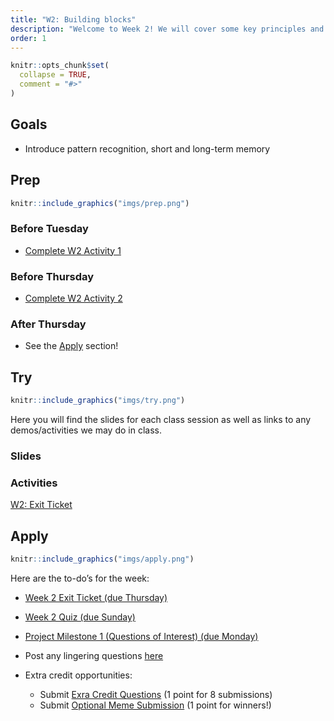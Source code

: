 ```yaml
---
title: "W2: Building blocks"
description: "Welcome to Week 2! We will cover some key principles and ideas about how we process information."
order: 1 
---
```


```r
knitr::opts_chunk$set(
  collapse = TRUE,
  comment = "#>"
)
```

## Goals

- Introduce pattern recognition, short and long-term memory


## Prep


:::::{.card .border .border-2 .border-info}
:::: {.grid .g-0}
::: {.g-col-3}
:::: {.card-body}

```r
knitr::include_graphics("imgs/prep.png")
```

::::
:::

::: {.g-col-9}
:::: {.card-body}
### Before Tuesday

- <span style="color:#508AB0"><a href="https://bowdoin.instructure.com/courses/6946/modules/items/431386" target="_blank">Complete W2 Activity 1</a></span>

### Before Thursday

- <span style="color:#508AB0"><a href="https://bowdoin.instructure.com/courses/6946/modules/items/435348" target="_blank">Complete W2 Activity 2</a></span>


### After Thursday

- See the [Apply](#apply) section!

::::
:::
::::
:::::

## Try {.mt-5}

:::::{.card .border .border-2 .border-info}
:::: {.grid .g-0}
::: {.g-col-3}
:::: {.card-body}

```r
knitr::include_graphics("imgs/try.png")
```

::::
:::

::: {.g-col-9}
:::: {.card-body}

Here you will find the slides for each class session as well as links to any demos/activities we may do in class.

### Slides

<!-- <a class="btn btn-outline-info" href="../../slides/W1_getting_started.pdf" role="button" target="_blank">W1: Slides 1</a> -->

<!-- <a class="btn btn-outline-info" href="../../slides/W1_research_design.pdf" role="button" target="_blank">W1: Slides 2</a> -->

### Activities

<a class="btn btn-outline-info" href="https://bowdoin.instructure.com/courses/6946/modules/items/431387" role="button" target="_blank">W2: Exit Ticket</a>



::::
:::


::::
:::::

## Apply {.mt-5}

:::::{.card .border .border-2 .border-info}
:::: {.grid .g-0}
::: {.g-col-3}
:::: {.card-body}

```r
knitr::include_graphics("imgs/apply.png")
```

::::
:::

::: {.g-col-9}
:::: {.card-body}

Here are the to-do's for the week:

- <span style="color:#508AB0"><a href="https://bowdoin.instructure.com/courses/6946/modules/items/431387" target="_blank">Week 2 Exit Ticket (due Thursday)</a></span>
- <span style="color:#508AB0"><a href="https://bowdoin.instructure.com/courses/6946/modules/items/435792" target="_blank">Week 2 Quiz (due Sunday)</a></span>
- <span style="color:#508AB0"><a href="https://bowdoin.instructure.com/courses/6946/modules/items/447676" target="_blank">Project Milestone 1 (Questions of Interest) (due Monday)</a></span>
- Post any lingering questions <a href="https://forms.gle/FUPZMhQWY8cNEdYs9" target="_blank">here</a>

- Extra credit opportunities:
  - Submit <span style="color:#508AB0"><a href="https://bowdoin.instructure.com/courses/6946/modules/items/435790" target="_blank">Exra Credit Questions</a></span> (1 point for 8 submissions)
  - Submit <span style="color:#508AB0"><a href="https://bowdoin.instructure.com/courses/6946/modules/items/435440" target="_blank">Optional Meme Submission</a></span> (1 point for winners!)

::::
:::


::::
:::::

